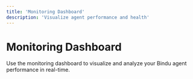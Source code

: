 ```yaml
---
title: 'Monitoring Dashboard'
description: 'Visualize agent performance and health'
---
```


# Monitoring Dashboard

Use the monitoring dashboard to visualize and analyze your Bindu agent performance in real-time.

